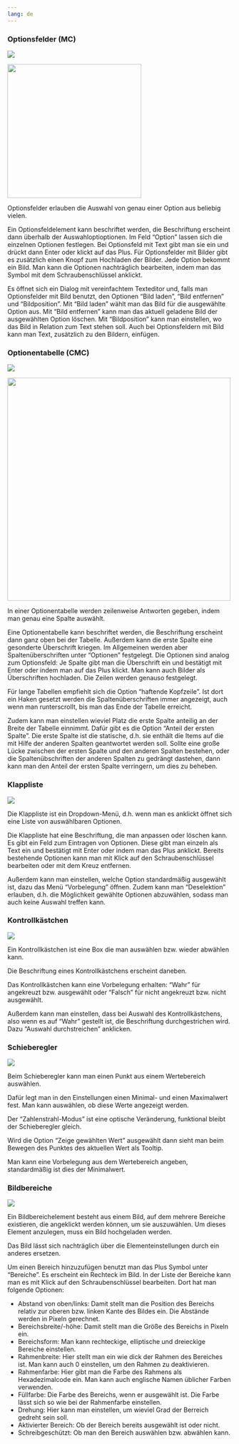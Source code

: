```yaml
---
lang: de
---
```


### Optionsfelder (MC) 

![](Grafiken/auswahl_mc.png)

![](Grafiken/prototyp_MC_Text.png){width=300}

Optionsfelder erlauben die Auswahl von genau einer Option aus beliebig vielen. 

Ein Optionsfeldelement kann beschriftet werden, die Beschriftung erscheint dann überhalb der Auswahloptioptionen. Im Feld "Option" lassen sich die einzelnen Optionen festlegen. Bei Optionsfeld mit Text gibt man sie ein und drückt dann Enter oder klickt auf das Plus. Für Optionsfelder mit Bilder gibt es zusätzlich einen Knopf zum Hochladen der Bilder. Jede Option bekommt ein Bild. Man kann die Optionen nachträglich bearbeiten, indem man das Symbol mit dem Schraubenschlüssel anklickt.

Es öffnet sich ein Dialog mit vereinfachtem Texteditor und, falls man Optionsfelder mit Bild benutzt, den Optionen "Bild laden", "Bild entfernen" und "Bildposition". Mit "Bild laden" wählt man das Bild für die ausgewählte Option aus. Mit "Bild entfernen" kann man das aktuell geladene Bild der ausgewählten Option löschen. Mit "Bildposition" kann man einstellen, wo das Bild in Relation zum Text stehen soll. Auch bei Optionsfeldern mit Bild kann man Text, zusätzlich zu den Bildern, einfügen.


### Optionentabelle (CMC) 

![](Grafiken/auswahl_cmc.png)

![](Grafiken/prototyp_CMC.png){width=500}

In einer Optionentabelle werden zeilenweise Antworten gegeben, indem man genau eine Spalte auswählt.

Eine Optionentabelle kann beschriftet werden, die Beschriftung erscheint dann ganz oben bei der Tabelle. Außerdem kann die erste Spalte eine gesonderte Überschrift kriegen. Im Allgemeinen werden aber Spaltenüberschriften unter "Optionen" festgelegt. Die Optionen sind analog zum Optionsfeld: Je Spalte gibt man die Überschrift ein und bestätigt mit Enter oder indem man auf das Plus klickt. Man kann auch Bilder als Überschriften hochladen. Die Zeilen werden genauso festgelegt.

Für lange Tabellen empfiehlt sich die Option "haftende Kopfzeile". Ist dort ein Haken gesetzt werden die Spaltenüberschriften immer angezeigt, auch wenn man runterscrollt, bis man das Ende der Tabelle erreicht.

Zudem kann man einstellen wieviel Platz die erste Spalte anteilig an der Breite der Tabelle einnimmt. Dafür gibt es die Option "Anteil der ersten Spalte". Die erste Spalte ist die statische, d.h. sie enthält die Items auf die mit Hilfe der anderen Spalten geantwortet werden soll. Sollte eine große Lücke zwischen der ersten Spalte und den anderen Spalten bestehen, oder die Spaltenübschriften der anderen Spalten zu gedrängt dastehen, dann kann man den Anteil der ersten Spalte verringern, um dies zu beheben.

### Klappliste 

![](Grafiken/auswahl_klappliste.png)

Die Klappliste ist ein Dropdown-Menü, d.h. wenn man es anklickt öffnet sich eine Liste von auswählbaren Optionen.

Die Klappliste hat eine Beschriftung, die man anpassen oder löschen kann. Es gibt ein Feld zum Eintragen von Optionen. Diese gibt man einzeln als Text ein und bestätigt mit Enter oder indem man das Plus anklickt. Bereits bestehende Optionen kann man mit Klick auf den Schraubenschlüssel bearbeiten oder mit dem Kreuz entfernen.

Außerdem kann man einstellen, welche Option standardmäßig ausgewählt ist, dazu das Menü "Vorbelegung" öffnen. Zudem kann man "Deselektion" erlauben, d.h. die Möglichkeit gewählte Optionen abzuwählen, sodass man auch keine Auswahl treffen kann.


### Kontrollkästchen 

![](Grafiken/auswahl_kontrollkasten.png)

Ein Kontrollkästchen ist eine Box die man auswählen bzw. wieder abwählen kann.

Die Beschriftung eines Kontrollkästchens erscheint daneben.

Das Kontrollkästchen kann eine Vorbelegung erhalten: "Wahr" für angekreuzt bzw. ausgewählt oder "Falsch" für nicht angekreuzt bzw. nicht ausgewählt.

Außerdem kann man einstellen, dass bei Auswahl des Kontrollkästchens, also wenn es auf "Wahr" gestellt ist, die Beschriftung durchgestrichen wird. Dazu "Auswahl durchstreichen" anklicken.

### Schieberegler 

![](Grafiken/auswahl_schieberegler.png)

Beim Schieberegler kann man einen Punkt aus einem Wertebereich auswählen.

Dafür legt man in den Einstellungen einen Minimal- und einen Maximalwert fest. Man kann auswählen, ob diese Werte angezeigt werden.

Der "Zahlenstrahl-Modus" ist eine optische Veränderung, funktional bleibt der Schieberegler gleich.

Wird die Option "Zeige gewählten Wert" ausgewählt dann sieht man beim Bewegen des Punktes des aktuellen Wert als Tooltip.

Man kann eine Vorbelegung aus dem Wertebereich angeben, standardmäßig ist dies der Minimalwert.

### Bildbereiche 

![](Grafiken/auswahl_bildbereiche.png)

Ein Bildbereichelement besteht aus einem Bild, auf dem mehrere Bereiche existieren, die angeklickt werden können, um sie auszuwählen. Um dieses Element anzulegen, muss ein Bild hochgeladen werden.

Das Bild lässt sich nachträglich über die Elementeinstellungen durch ein anderes ersetzen.

Um einen Bereich hinzuzufügen benutzt man das Plus Symbol unter "Bereiche". Es erscheint ein Rechteck im Bild. In der Liste der Bereiche kann man es mit Klick auf den Schraubenschlüssel bearbeiten. Dort hat man folgende Optionen:

* Abstand von oben/links: Damit stellt man die Position des Bereichs relativ zur oberen bzw. linken Kante des Bildes ein. Die Abstände werden in Pixeln gerechnet.
* Bereichsbreite/-höhe: Damit stellt man die Größe des Bereichs in Pixeln ein.
* Bereichsform: Man kann rechteckige, elliptische und dreieckige Bereiche einstellen.
* Rahmenbreite: Hier stellt man ein wie dick der Rahmen des Bereiches ist. Man kann auch 0 einstellen, um den Rahmen zu deaktivieren.
* Rahmenfarbe: Hier gibt man die Farbe des Rahmens als Hexadezimalcode ein. Man kann auch englische Namen üblicher Farben verwenden.
* Füllfarbe: Die Farbe des Bereichs, wenn er ausgewählt ist. Die Farbe lässt sich so wie bei der Rahmenfarbe einstellen.
* Drehung: Hier kann man einstellen, um wieviel Grad der Berreich gedreht sein soll.
* Aktivierter Bereich: Ob der Bereich bereits ausgewählt ist oder nicht.
* Schreibgeschützt: Ob man den Bereich auswählen bzw. abwählen kann.

